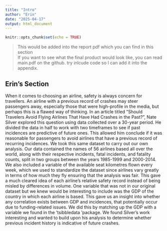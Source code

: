 ```yaml
---
title: "Intro"
author: "Erin"
date: "2025-04-17"
output: html_document
---
```


```r
knitr::opts_chunk$set(echo = TRUE)
```

> This would be added into the report pdf which you can find in this section  
> If you want to see what the final product would look like, you can read main.pdf on the github.
> try inlcude code so I can add it into the appendix.  

## Erin's Section

When it comes to choosing an airline, safety is always concern for travellers. An airline with a previous record of crashes may steer passengers away, especially those that were high-profile in the media, but perhaps this is a flawed way of thinking. In an article titled “Should Travelers Avoid Flying Airlines That Have Had Crashes in the Past?”, Nate Silver explored this question using data collected over a 30-year period. He divided the data in half to work with two timeframes to see if past incidences are predictive of future ones. This allowed him conclude if it was reasonable for passengers to avoid airlines that have a previous record of recurring incidences. 
We took this same dataset to carry out our own analysis. Our data contained the names of 56 airlines based all over the world, along with their respective incidents, fatal incidents, and fatality counts, split in two groups between the years 1985-1999 and 2000-2014. We also included a variable of the available seat kilometres flown every week, which we used to standardize the dataset since airlines vary greatly in terms of how much they fly ensuring that the analysis was fair. This gave a much cleared idea of each airline’s relative safety record instead of being misled by differences in volume. 
One variable that was not in our original dataset but we knew would be interesting to include was the GDP of the country in which each airline is based. This gave us an insight into whether any correlation exists between GDP and incidences, that potentially occur due to funding-related issues. We did this by matching up the GDP with a variable we found in the ‘tsibbledata ‘package. 
We found Silver’s work interesting and wanted to build upon his analysis to determine whether previous incident history is indicative of future crashes.  
